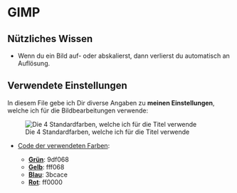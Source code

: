 # GIMP

## Nützliches Wissen

- Wenn du ein Bild auf- oder abskalierst, dann verlierst du automatisch an Auflösung.

## Verwendete Einstellungen

In diesem File gebe ich Dir diverse Angaben zu **meinen Einstellungen**, welche ich für die Bildbearbeitungen verwende:

![Die 4 Standardfarben, welche ich für die Titel verwende](./bilder/verwendete-farben.jpg)

- <u>Code der verwendeten Farben</u>:

  - **<u>Grün</u>**: 9df068
  - **<u>Gelb</u>**: fff068
  - **<u>Blau</u>**: 3bcace
  - **<u>Rot</u>**: ff0000